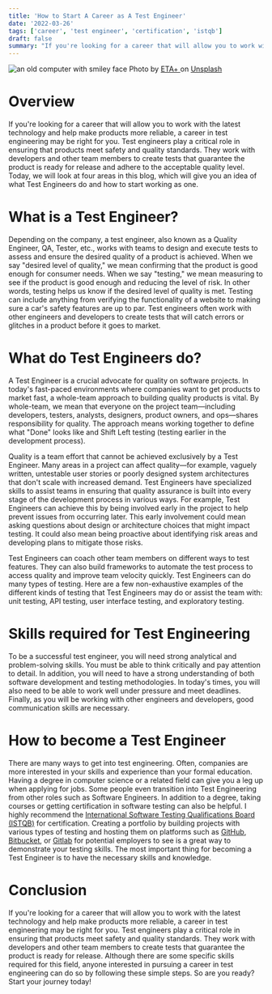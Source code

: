 ```yaml
---
title: 'How to Start A Career as A Test Engineer'
date: '2022-03-26'
tags: ['career', 'test engineer', 'certification', 'istqb']
draft: false
summary: "If you're looking for a career that will allow you to work with the latest technology and help make products more reliable, a career in test engineering may be right for you..."
---
```


<div className="text-center">
  <Image
    alt="an old computer with smiley face"
    src="/static/images/testing-career.jpg"
    width={600}
    height={434}
  />
  Photo by <a href="https://unsplash.com/@etaplus?utm_source=unsplash&utm_medium=referral&utm_content=creditCopyText">
    ETA+
  </a> on <a href="https://unsplash.com/collections/KqER8SZdZ40/quality-assurance?utm_source=unsplash&utm_medium=referral&utm_content=creditCopyText">Unsplash</a>
</div>

# Overview

If you're looking for a career that will allow you to work with the latest technology and help make products more reliable, a career in test engineering may be right for you. Test engineers play a critical role in ensuring that products meet safety and quality standards. They work with developers and other team members to create tests that guarantee the product is ready for release and adhere to the acceptable quality level. Today, we will look at four areas in this blog, which will give you an idea of what Test Engineers do and how to start working as one.

# What is a Test Engineer?

Depending on the company, a test engineer, also known as a Quality Engineer, QA, Tester, etc., works with teams to design and execute tests to assess and ensure the desired quality of a product is achieved. When we say "desired level of quality," we mean confirming that the product is good enough for consumer needs. When we say "testing," we mean measuring to see if the product is good enough and reducing the level of risk. In other words, testing helps us know if the desired level of quality is met. Testing can include anything from verifying the functionality of a website to making sure a car's safety features are up to par. Test engineers often work with other engineers and developers to create tests that will catch errors or glitches in a product before it goes to market.

# What do Test Engineers do?

A Test Engineer is a crucial advocate for quality on software projects. In today's fast-paced environments where companies want to get products to market fast, a whole-team approach to building quality products is vital. By whole-team, we mean that everyone on the project team—including developers, testers, analysts, designers, product owners, and ops—shares responsibility for quality. The approach means working together to define what "Done" looks like and Shift Left testing (testing earlier in the development process).

Quality is a team effort that cannot be achieved exclusively by a Test Engineer. Many areas in a project can affect quality—for example, vaguely written, untestable user stories or poorly designed system architectures that don't scale with increased demand. Test Engineers have specialized skills to assist teams in ensuring that quality assurance is built into every stage of the development process in various ways. For example, Test Engineers can achieve this by being involved early in the project to help prevent issues from occurring later. This early involvement could mean asking questions about design or architecture choices that might impact testing. It could also mean being proactive about identifying risk areas and developing plans to mitigate those risks.

Test Engineers can coach other team members on different ways to test features. They can also build frameworks to automate the test process to access quality and improve team velocity quickly. Test Engineers can do many types of testing. Here are a few non-exhaustive examples of the different kinds of testing that Test Engineers may do or assist the team with: unit testing, API testing, user interface testing, and exploratory testing.

# Skills required for Test Engineering

To be a successful test engineer, you will need strong analytical and problem-solving skills. You must be able to think critically and pay attention to detail. In addition, you will need to have a strong understanding of both software development and testing methodologies. In today's times, you will also need to be able to work well under pressure and meet deadlines. Finally, as you will be working with other engineers and developers, good communication skills are necessary.

# How to become a Test Engineer

There are many ways to get into test engineering. Often, companies are more interested in your skills and experience than your formal education. Having a degree in computer science or a related field can give you a leg up when applying for jobs. Some people even transition into Test Engineering from other roles such as Software Engineers. In addition to a degree, taking courses or getting certification in software testing can also be helpful. I highly recommend the [International Software Testing Qualifications Board (ISTQB)](https://www.istqb.org/) for certification. Creating a portfolio by building projects with various types of testing and hosting them on platforms such as [GitHub](https://github.com/), [Bitbucket](https://bitbucket.org/product), or [Gitlab](https://about.gitlab.com/) for potential employers to see is a great way to demonstrate your testing skills. The most important thing for becoming a Test Engineer is to have the necessary skills and knowledge.

# Conclusion

If you're looking for a career that will allow you to work with the latest technology and help make products more reliable, a career in test engineering may be right for you. Test engineers play a critical role in ensuring that products meet safety and quality standards. They work with developers and other team members to create tests that guarantee the product is ready for release. Although there are some specific skills required for this field, anyone interested in pursuing a career in test engineering can do so by following these simple steps. So are you ready? Start your journey today!
